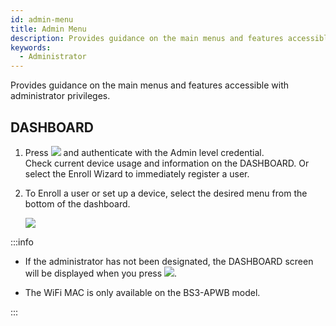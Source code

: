 ```yaml
---
id: admin-menu
title: Admin Menu
description: Provides guidance on the main menus and features accessible with administrator privileges.
keywords:
  - Administrator
---
```


Provides guidance on the main menus and features accessible with administrator privileges.

## DASHBOARD

1. Press <Image src='/img/common/ico-menu.svg' ico alone /> and authenticate with the Admin level credential.<br/>Check current device usage and information on the <Cmd>DASHBOARD</Cmd>. Or select the <Cmd>Enroll Wizard</Cmd> to immediately register a user.

2. To Enroll a user or set up a device, select the desired menu from the bottom of the dashboard.

    <Image src='/img/device/device-menu.png' />

:::info

* If the administrator has not been designated, the <Cmd>DASHBOARD</Cmd> screen will be displayed when you press <Image src='/img/common/ico-menu.svg' ico alone />.

* The <Cmd>WiFi MAC</Cmd> is only available on the BS3-APWB model.

:::
